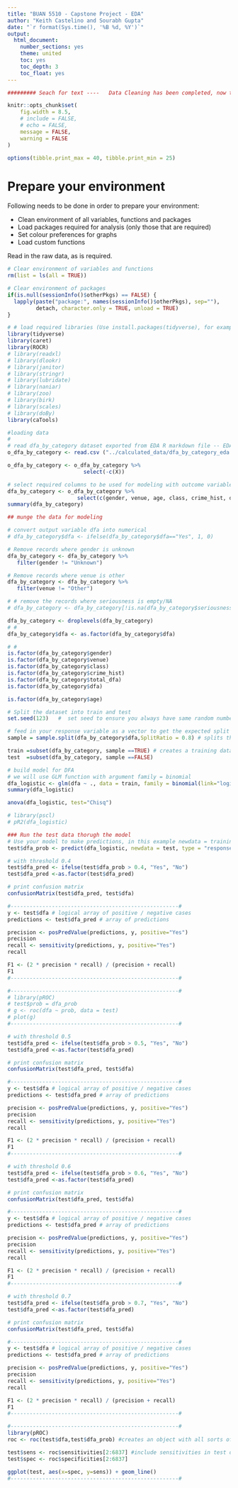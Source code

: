 ```yaml
---
title: "BUAN 5510 - Capstone Project - EDA"
author: "Keith Castelino and Sourabh Gupta"
date: "`r format(Sys.time(), '%B %d, %Y')`"
output:
  html_document:
    number_sections: yes
    theme: united
    toc: yes
    toc_depth: 3
    toc_float: yes
---
```


```r


######### Seach for text ----   Data Cleaning has been completed, now the analysis   ----   ############

knitr::opts_chunk$set(
	fig.width = 8.5,
	# include = FALSE,
	# echo = FALSE,
	message = FALSE,
	warning = FALSE
)

options(tibble.print_max = 40, tibble.print_min = 25)

```

# Prepare your environment

Following needs to be done in order to prepare your environment:

+ Clean environment of all variables, functions and packages
+ Load packages required for analysis (only those that are required)
+ Set colour preferences for graphs
+ Load custom functions

Read in the raw data, as is required.

```r

# Clear environment of variables and functions
rm(list = ls(all = TRUE)) 

# Clear environment of packages
if(is.null(sessionInfo()$otherPkgs) == FALSE) {
  lapply(paste("package:", names(sessionInfo()$otherPkgs), sep=""), 
         detach, character.only = TRUE, unload = TRUE)
}

# # load required libraries (Use install.packages(tidyverse), for example, if needed)
library(tidyverse)
library(caret)
library(ROCR)
# library(readxl)
# library(dlookr)
# library(janitor)
# library(stringr)
# library(lubridate)
# library(naniar)
# library(zoo)
# library(birk)
# library(scales)
# library(doBy)
library(caTools)

```

```r
#loading data
#
# read dfa_by_category dataset exported from EDA R markdown file -- EDA_11_Nov.Rmd
o_dfa_by_category <- read.csv ("../calculated_data/dfa_by_category_eda.csv", header = TRUE)

o_dfa_by_category <- o_dfa_by_category %>%
                        select(-c(X))

# select required columns to be used for modeling with outcome variable -- DFA(Yes/No)
dfa_by_category <- o_dfa_by_category %>%
                      select(c(gender, venue, age, class, crime_hist, drug_case, compt_case, dfa))
summary(dfa_by_category)

```

```r
## munge the data for modeling

# convert output variable dfa into numerical
# dfa_by_category$dfa <- ifelse(dfa_by_category$dfa=="Yes", 1, 0)

# Remove records where gender is unknown
dfa_by_category <- dfa_by_category %>%
   filter(gender != "Unknown")

# Remove records where venue is other
dfa_by_category <- dfa_by_category %>%
   filter(venue != "Other")

# # remove the records where seriousness is empty/NA
# dfa_by_category <- dfa_by_category[!is.na(dfa_by_category$seriousness),]

dfa_by_category <- droplevels(dfa_by_category)
# # 
dfa_by_category$dfa <- as.factor(dfa_by_category$dfa)

# #
is.factor(dfa_by_category$gender)
is.factor(dfa_by_category$venue)
is.factor(dfa_by_category$class)
is.factor(dfa_by_category$crime_hist)
is.factor(dfa_by_category$total_dfa)
is.factor(dfa_by_category$dfa)

is.factor(dfa_by_category$age)


```

```r
# Split the dataset into train and test
set.seed(123)   #  set seed to ensure you always have same random numbers generated

# feed in your response variable as a vector to get the expected split
sample = sample.split(dfa_by_category$dfa,SplitRatio = 0.8) # splits the data in the ratio mentioned in SplitRatio. After splitting marks these rows as logical TRUE and the the remaining are marked as logical FALSE

train =subset(dfa_by_category, sample ==TRUE) # creates a training dataset named train1 with rows which are marked as TRUE
test  =subset(dfa_by_category, sample ==FALSE)

```

```r
# build model for DFA
# we will use GLM function with argument family = binomial
dfa_logistic <- glm(dfa ~ ., data = train, family = binomial(link="logit"))
summary(dfa_logistic)
```

```r
anova(dfa_logistic, test="Chisq")
```

```r
# library(pscl)
# pR2(dfa_logistic)
```


```r
### Run the test data thorugh the model
# Use your model to make predictions, in this example newdata = training set, but replace with your test set    
test$dfa_prob <- predict(dfa_logistic, newdata = test, type = "response")
```

```r
# with threshold 0.4
test$dfa_pred <- ifelse(test$dfa_prob > 0.4, "Yes", "No")
test$dfa_pred <-as.factor(test$dfa_pred)

# print confusion matrix
confusionMatrix(test$dfa_pred, test$dfa)

#-----------------------------------------------------#
y <- test$dfa # logical array of positive / negative cases
predictions <- test$dfa_pred # array of predictions

precision <- posPredValue(predictions, y, positive="Yes")
precision
recall <- sensitivity(predictions, y, positive="Yes")
recall

F1 <- (2 * precision * recall) / (precision + recall)
F1
#-----------------------------------------------------#

#-----------------------------------------------------#
# library(pROC)
# test$prob = dfa_prob
# g <- roc(dfa ~ prob, data = test)
# plot(g) 
#-----------------------------------------------------#

```

```r
# with threshold 0.5
test$dfa_pred <- ifelse(test$dfa_prob > 0.5, "Yes", "No")
test$dfa_pred <-as.factor(test$dfa_pred)

# print confusion matrix
confusionMatrix(test$dfa_pred, test$dfa)

#-----------------------------------------------------#
y <- test$dfa # logical array of positive / negative cases
predictions <- test$dfa_pred # array of predictions

precision <- posPredValue(predictions, y, positive="Yes")
precision
recall <- sensitivity(predictions, y, positive="Yes")
recall

F1 <- (2 * precision * recall) / (precision + recall)
F1
#-----------------------------------------------------#

```

```r
# with threshold 0.6
test$dfa_pred <- ifelse(test$dfa_prob > 0.6, "Yes", "No")
test$dfa_pred <-as.factor(test$dfa_pred)

# print confusion matrix
confusionMatrix(test$dfa_pred, test$dfa)

#-----------------------------------------------------#
y <- test$dfa # logical array of positive / negative cases
predictions <- test$dfa_pred # array of predictions

precision <- posPredValue(predictions, y, positive="Yes")
precision
recall <- sensitivity(predictions, y, positive="Yes")
recall

F1 <- (2 * precision * recall) / (precision + recall)
F1
#-----------------------------------------------------#

```

```r
# with threshold 0.7
test$dfa_pred <- ifelse(test$dfa_prob > 0.7, "Yes", "No")
test$dfa_pred <-as.factor(test$dfa_pred)

# print confusion matrix
confusionMatrix(test$dfa_pred, test$dfa)

#-----------------------------------------------------#
y <- test$dfa # logical array of positive / negative cases
predictions <- test$dfa_pred # array of predictions

precision <- posPredValue(predictions, y, positive="Yes")
precision
recall <- sensitivity(predictions, y, positive="Yes")
recall

F1 <- (2 * precision * recall) / (precision + recall)
F1
#-----------------------------------------------------#

```

```r
#-----------------------------------------------------#
library(pROC)
roc <- roc(test$dfa,test$dfa_prob) #creates an object with all sorts of diagnostics including sensitivities and specificities

test$sens <- roc$sensitivities[2:6837] #include sensitivities in test data
test$spec <- roc$specificities[2:6837]

ggplot(test, aes(x=spec, y=sens)) + geom_line()
#-----------------------------------------------------#
```


```r


```

























